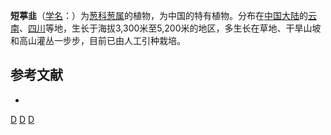 {{Speciesbox 
| genus = Allium
| species = nanodes
| status = NE
| status_system = IUCN3.1
| authority = Airy-Shaw
}}

'''短葶韭'''（[[学名|学名]]：{{lang|la|''Allium nanodes''}}）为[[葱科|葱科]][[葱属|葱属]]的植物，为中国的特有植物。分布在[[中国大陆|中国大陆]]的[[云南|云南]]、[[四川|四川]]等地，生长于海拔3,300米至5,200米的地区，多生长在草地、干旱山坡和高山灌丛一步步，目前已由人工引种栽培。

== 参考文献 ==
<div class="references-small">
* {{cite web| url =http://www.bioinfo.cn/db05/KmzwSpecies.php?action=view&id=342| title =短葶韭| work =《中国高等植物数据库全库》| publisher =中国科学院微生物研究所| author =昆明植物研究所| accessdate =2009-02-21| deadurl =yes| archiveurl =https://web.archive.org/web/20160305070200/http://www.bioinfo.cn/db05/KmzwSpecies.php?action=view&id=342| archivedate =2016-03-05}}
</div>
{{Taxonbar|from=Q15224975}}

[[Category:葱属|D]]
[[Category:云南植物|D]]
[[Category:四川植物|D]]